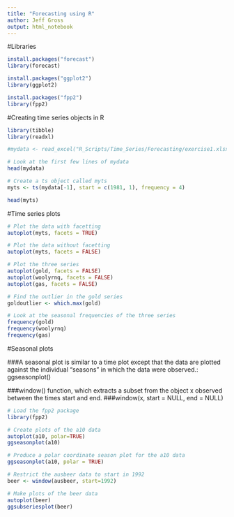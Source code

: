 ```yaml
---
title: "Forecasting using R"
author: Jeff Gross
output: html_notebook
---
```


#Libraries

```r
install.packages("forecast")
library(forecast)

install.packages("ggplot2")
library(ggplot2)

install.packages("fpp2")
library(fpp2)

```

#Creating time series objects in R 

```r
library(tibble)
library(readxl)

#mydata <- read_excel("R_Scripts/Time_Series/Forecasting/exercise1.xlsx", col_types = c("date", "numeric", "numeric", "numeric"))

# Look at the first few lines of mydata
head(mydata)

# Create a ts object called myts
myts <- ts(mydata[-1], start = c(1981, 1), frequency = 4)

head(myts)
```
#Time series plots

```r
# Plot the data with facetting
autoplot(myts, facets = TRUE)

# Plot the data without facetting
autoplot(myts, facets = FALSE)

# Plot the three series
autoplot(gold, facets = FALSE)
autoplot(woolyrnq, facets = FALSE)
autoplot(gas, facets = FALSE)

# Find the outlier in the gold series
goldoutlier <- which.max(gold)

# Look at the seasonal frequencies of the three series
frequency(gold)
frequency(woolyrnq)
frequency(gas)
```
#Seasonal plots

###A seasonal plot is similar to a time plot except that the data are plotted against the individual "seasons" in which the data were observed.: ggseasonplot()

###window() function, which extracts a subset from the object x observed between the times start and end.
###window(x, start = NULL, end = NULL)

```r
# Load the fpp2 package
library(fpp2)

# Create plots of the a10 data
autoplot(a10, polar=TRUE)
ggseasonplot(a10)

# Produce a polar coordinate season plot for the a10 data
ggseasonplot(a10, polar = TRUE)

# Restrict the ausbeer data to start in 1992
beer <- window(ausbeer, start=1992)

# Make plots of the beer data
autoplot(beer)
ggsubseriesplot(beer)
```







